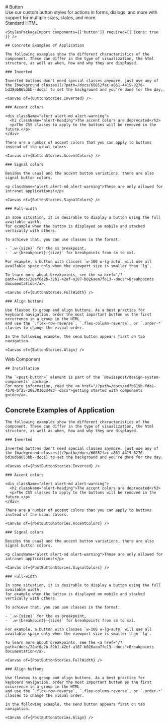 
<Meta of={ButtonStories} />

<div className="docs-title">
  # Button

  <nav>
    <link-design of={JSON.stringify(ButtonStories)}></link-design>
  </nav>
</div>

<div className="lead">
  Use our custom button styles for actions in forms, dialogs, and more with support for multiple
  sizes, states, and more.
</div>

<PostTabs>
  <PostTabHeader slot="tabs" panel="standardHTML">Standard HTML</PostTabHeader>
  <PostTabPanel name="standardHTML">
    <Canvas sourceState="shown" of={ButtonStories.Default} />
    <div className="hide-col-default">
      <Controls of={ButtonStories.Default} />
    </div>

    <StylesPackageImport components={['button']} required={{ icons: true }} />

    ## Concrete Examples of Application

    The following examples show the different characteristics of the component. These can differ in the type of visualization, the html structure, as well as when, how and why they are displayed.

    ### Inverted

    Inverted buttons don't need special classes anymore, just use any of the [background classes](/?path=/docs/60852fac-a861-4415-8276-bd38d68653bb--docs) to set the background and you're done for the day.

    <Canvas of={ButtonStories.Inverted} />

    ### Accent colors

    <div className="alert alert-md alert-warning">
      <h2 className="alert-heading">The accent colors are deprecated</h2>
      <p>The CSS classes to apply to the buttons will be removed in the future.</p>
    </div>

    There are a number of accent colors that you can apply to buttons instead of the usual colors.

    <Canvas of={ButtonStories.AccentColors} />

    ### Signal colors

    Besides the usual and the accent button variations, there are also signal button colors.

    <p className="alert alert-md alert-warning">These are only allowed for intranet applications!</p>

    <Canvas of={ButtonStories.SignalColors} />

    ### Full-width

    In some situation, it is desirable to display a button using the full available width,
    for example when the button is displayed on mobile and stacked vertically with others.

    To achieve that, you can use classes in the format:

    - `.w-{size}` for the xs breakpoint,
    - `.w-{breakpoint}-{size}` for breakpoints from sm to xxl.

    For example, a button with classes `w-100 w-lg-auto` will use all available space only when the viewport size is smaller than `lg`.

    To learn more about breakpoints, see the <a href="/?path=/docs/20af6e2b-32b1-42ef-a187-b026aea7fe13--docs">Breakpoints documentation</a>.

    <Canvas of={ButtonStories.FullWidth} />

    ### Align buttons

    Use flexbox to group and align buttons. As a best practice for keyboard navigation, order the most important button as the first occurrence in a group in the HTML
    and use the `.flex-row-reverse`, `.flex-column-reverse`, or `.order-*` classes to change the visual order.

    In the following example, the send button appears first on tab navigation.

    <Canvas of={ButtonStories.Align} />
  </PostTabPanel>

  <PostTabHeader slot="tabs" panel="webcomponent">Web Component</PostTabHeader>
  <PostTabPanel name="webcomponent">
    <Canvas sourceState="shown" of={PostButtonStories.Default} />
    <Controls of={PostButtonStories.Default} />


    ## Installation

    The `<post-button>` element is part of the `@swisspost/design-system-components` package.
    For more information, read the <a href="/?path=/docs/edfb619b-fda1-4570-bf25-20830303d483--docs">getting started with components guide</a>.

  ## Concrete Examples of Application

    The following examples show the different characteristics of the component. These can differ in the type of visualization, the html structure, as well as when, how and why they are displayed.

    ### Inverted

    Inverted buttons don't need special classes anymore, just use any of the [background classes](/?path=/docs/60852fac-a861-4415-8276-bd38d68653bb--docs) to set the background and you're done for the day.

    <Canvas of={PostButtonStories.Inverted} />

    ### Accent colors

    <div className="alert alert-md alert-warning">
      <h2 className="alert-heading">The accent colors are deprecated</h2>
      <p>The CSS classes to apply to the buttons will be removed in the future.</p>
    </div>

    There are a number of accent colors that you can apply to buttons instead of the usual colors.

    <Canvas of={PostButtonStories.AccentColors} />

    ### Signal colors

    Besides the usual and the accent button variations, there are also signal button colors.

    <p className="alert alert-md alert-warning">These are only allowed for intranet applications!</p>

    <Canvas of={PostButtonStories.SignalColors} />

    ### Full-width

    In some situation, it is desirable to display a button using the full available width,
    for example when the button is displayed on mobile and stacked vertically with others.

    To achieve that, you can use classes in the format:

    - `.w-{size}` for the xs breakpoint,
    - `.w-{breakpoint}-{size}` for breakpoints from sm to xxl.

    For example, a button with classes `w-100 w-lg-auto` will use all available space only when the viewport size is smaller than `lg`.

    To learn more about breakpoints, see the <a href="/?path=/docs/20af6e2b-32b1-42ef-a187-b026aea7fe13--docs">Breakpoints documentation</a>.

    <Canvas of={PostButtonStories.FullWidth} />

    ### Align buttons

    Use flexbox to group and align buttons. As a best practice for keyboard navigation, order the most important button as the first occurrence in a group in the HTML
    and use the `.flex-row-reverse`, `.flex-column-reverse`, or `.order-*` classes to change the visual order.

    In the following example, the send button appears first on tab navigation.

    <Canvas of={PostButtonStories.Align} />
  </PostTabPanel>
</PostTabs>
